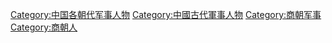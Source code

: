 [[Category:中国各朝代军事人物|Category:中国各朝代军事人物]]
[[Category:中國古代軍事人物|Category:中國古代軍事人物]]
[[Category:商朝军事|Category:商朝军事]]
[[Category:商朝人|Category:商朝人]]